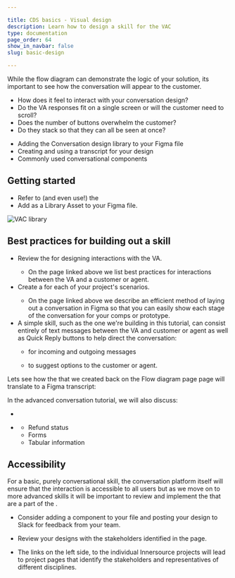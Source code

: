 ```yaml
---

title: CDS basics - Visual design
description: Learn how to design a skill for the VAC
type: documentation
page_order: 64
show_in_navbar: false
slug: basic-design

---
```



While the flow diagram can demonstrate the logic of your solution, its important to see how the conversation will appear to the customer.

- How does it feel to interact with your conversation design?
- Do the VA responses fit on a single screen or will the customer need to scroll?
- Does the number of buttons overwhelm the customer?
- Do they stack so that they can all be seen at once? 

<Notification headerText="What your will learn in this section" textColor="#00001e" borderColor="#999" icon="learn" backgroundColor="#f0f0f0">

- Adding the Conversation design library to your Figma file
- Creating and using a transcript for your design
- Commonly used conversational components

</Notification>

## Getting started

- Refer to (and even use!) the <ExternalLink linkName="CDS Starter Figma file" linkURL="/" needed="true" />
- Add <ExternalLink linkName="VAC Components" linkURL="https://www.figma.com/file/vjBUZSellUT1M5eZnfp087/VAC-Components?node-id=463%3A8833" /> as a Library Asset to your Figma file.

![VAC library](./images/add-library.png)

## Best practices for building out a skill

  - Review the <ExternalLink linkName="best practices" linkURL="" /> for designing interactions with the VA.
    - On the page linked above we list best practices for interactions between the VA and a customer or agent. 
  - Create a <ExternalLink linkName="transcript component" linkURL="https://www.figma.com/file/bXYsRa3eAw4TMWb56yPJXs/How-to%3A-build-a-transcript?node-id=0%3A1" /> for each of your project's scenarios.
    - On the page linked above we describe an efficient method of laying out a conversation in Figma so that you can easily show each stage of the conversation for your comps or prototype.
  - A simple skill, such as the one we're building in this tutorial, can consist entirely of text messages between the VA and customer or agent as well as Quick Reply buttons to help direct the conversation:
    - <ExternalLink linkName="Message bubbles" linkURL="http://figma.com/file/vjBUZSellUT1M5eZnfp087/VAC-Components?node-id=5826:0" /> for incoming and outgoing messages

    - <ExternalLink linkName="Quick reply buttons" linkURL="http://figma.com/file/vjBUZSellUT1M5eZnfp087/VAC-Components?node-id=6184:90738" /> to suggest options to the customer or agent.

Lets see how the <ExternalLink linkName="conversation design" linkURL="/basic-flow" /> that we created back on the Flow diagram page page will translate to a Figma transcript:

<Notification headerText="Transcript of our basic conversation" textColor="#333399" icon="example" backgroundColor="#eeeeff">


<MoveFlag message="Need Figma transcript of basic conversation here" />

</Notification>

In the advanced conversation tutorial, we will also discuss:
- <ExternalLink linkName="WebViews" linkURL="/" needed="true" />
- <ExternalLink linkName="Declarative cards" linkURL="/" needed="true" />

  - Refund status
  - Forms
  - Tabular information

## Accessibility

For a basic, purely conversational skill, the conversation platform itself will ensure that the interaction is accessible to all users but as we move on to more advanced skills it will be important to review and implement the <ExternalLink linkName="Accessibility Guidelines" linkURL="https://www.figma.com/file/vjBUZSellUT1M5eZnfp087/VAC-Components?node-id=5906%3A0" /> that are a part of the <ExternalLink linkName="VAC Components Library" linkURL="https://www.figma.com/file/vjBUZSellUT1M5eZnfp087/VAC-Components?node-id=463%3A8833" />.

<Notification headerText="Review your designs" textColor="#663333" icon="review" backgroundColor="#ffeeee">

- Consider adding a <ExternalLink linkName="Silent Crit" linkURL="https://www.figma.com/file/S1KDX9Zy7e3c3UfZYM9NB9/%F0%9F%95%B9Silent-Crit-%3A-Feedback-Kit?node-id=28%3A2335" /> component to your file and posting your design to Slack for feedback from your team.
- Review your designs with the stakeholders identified in the <ExternalLink linkName="Virtual Agent Platform Innersource Model" linkURL="https://confluence.expedia.biz/display/VAP/Virtual+Agent+Platform+Innersource+Model" /> page. 

- The links on the left side, to the individual Innersource projects will lead to project pages that identify the stakeholders and representatives of different disciplines.

</Notification>

<PageFooter prevSlug="/basic-flow" prevPage="Flow design" nextSlug="/basic-test" nextPage="Testing" />